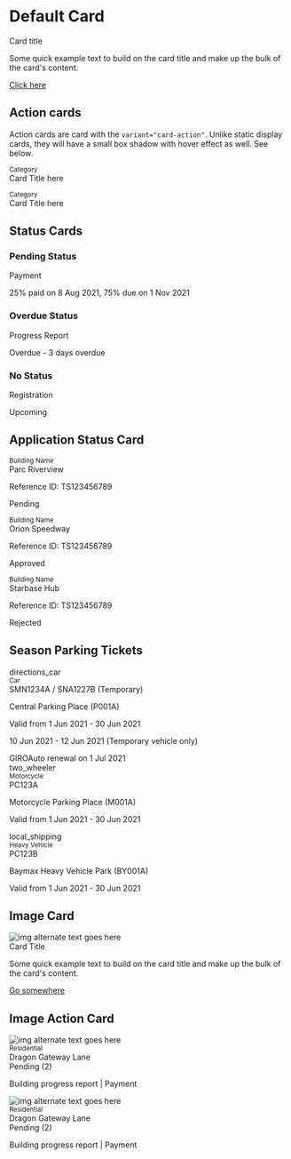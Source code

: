 
<Meta title="Components/Card/html" />

# Default Card
<Canvas>
  <Story name="Default">
    <div class="card sgds">
      <div class="card-body">
    <div class="card-title h3">Card title</div>
    <p class="">Some quick example text to build on the card title and make up the bulk of the card's content.</p>
    <a href="#" class="btn btn-primary">Click here</a>
  </div>
    </div>
  </Story>
</Canvas>

## Action cards
Action cards are card with the `variant="card-action"`. Unlike static display cards, they will have a small box shadow with hover effect as well. See below.
<Canvas>
  <Story name="Action">
    <div class="card sgds" variant="card-action">
      <div class="card-body">
        <small class="text-muted">Category</small>
        <div class="card-title h3">
          Card Title here
        </div>
      </div>
    </div>
  </Story>
</Canvas>

<Canvas>
  <Story name="Disabled">
    <div class="card sgds" variant="card-action" disabled>
      <div class="card-body">
        <small class="text-muted">Category</small>
        <div class="card-title h3">
          Card Title here
        </div>
      </div>
    </div>
  </Story>
</Canvas>

## Status Cards

### Pending Status
<Canvas>
  <Story name="Pending">
    <div class="sgds-example-card-grid">
      <div tabindex="0" variant="card-action" class="card sgds">
        <div class="card-body">
          <div class="d-flex justify-content-between">
            <div class="d-md-flex justify-content-between"><div>
              <div class="badge bg-warning rounded-circle p-2 me-3 mb-2"><i class="bi bi-clock m-0"></i></div></div>
              <div class="d-block">
                <div class="card-title h3 m-0">
                  Payment
                </div>
                <p class=" text-muted m-0">25% paid on 8 Aug 2021, 75% due on 1 Nov 2021</p>
              </div>
            </div>
            <div class="card-input">
              <div class="">
                <i class="bi bi-chevron-right m-0"></i>
              </div>
            </div>
          </div>
        </div>
      </div>
    </div>
  </Story>
</Canvas>

### Overdue Status
<Canvas>
  <Story name="Overdue">
    <div class="sgds-example-card-grid">
      <div tabindex="0" variant="card-action" class="card sgds">
        <div class="card-body">
          <div class="d-flex justify-content-between">
            <div class="d-md-flex justify-content-between"><div>
              <div class="badge bg-danger rounded-circle p-2 me-3 mb-2"><i class="bi bi-exclamation m-0"></i></div></div>
              <div class="d-block">
                <div class="card-title h3 m-0">
                  Progress Report
                </div>
                <p class=" text-muted m-0">Overdue - 3 days overdue</p>
              </div>
            </div>
            <div class="card-input">
              <div class="">
                <i class="bi bi-chevron-right m-0"></i>
              </div>
            </div>
          </div>
        </div>
      </div>
    </div>
  </Story>
</Canvas>

### No Status
<Canvas>
  <Story name="No Status">
    <div class="sgds-example-card-grid">
      <div tabindex="0" variant="card-action" class="card sgds">
        <div class="card-body">
          <div class="d-flex justify-content-between">
            <div class="d-md-flex justify-content-between"><div>
              <div class="badge bg-light rounded-circle p-2 me-3 mb-2"><i class="bi bi-circle-fill m-0"></i></div></div>
              <div class="d-block">
                <div class="card-title h3 m-0">
                  Registration
                </div>
                <p class=" text-muted m-0">Upcoming</p>
              </div>
            </div>
            <div class="card-input">
              <div class="">
                <i class="bi bi-chevron-right m-0"></i>
              </div>
            </div>
          </div>
        </div>
      </div>
    </div>
  </Story>
</Canvas>

## Application Status Card

<Canvas>
  <Story name="Pending Application Card">
    <div class="sgds-example-card-grid">
      <div tabindex="0" variant="card-action" class="card sgds">
        <div class="card-body">
          <div class="d-flex justify-content-between">
            <div>
              <div class="d-block">
                        <small class="text-muted">Building Name</small>
                <div class="card-title h3 m-0">
                  Parc Riverview
                </div>
                <p class=" text-muted m-0">Reference ID: TS123456789</p>
                <p class=" text-warning m-0 fw-bold">Pending</p>
              </div>
            </div>
            <div class="card-input">
              <div class="">
                <i class="bi bi-chevron-right m-0"></i>
              </div>
            </div>
          </div>
        </div>
      </div>
    </div>
  </Story>
</Canvas>

<Canvas>
  <Story name="Approved Application Card">
    <div class="sgds-example-card-grid">
      <div tabindex="0" variant="card-action" class="card sgds">
        <div class="card-body">
          <div class="d-flex justify-content-between">
            <div>
              <div class="d-block">
                        <small class="text-muted">Building Name</small>
                <div class="card-title h3 m-0">
                  Orion Speedway
                </div>
                <p class=" text-muted m-0">Reference ID: TS123456789</p>
                <p class=" text-success m-0 fw-bold">Approved</p>
              </div>
            </div>
            <div class="card-input">
              <div class="">
                <i class="bi bi-chevron-right m-0"></i>
              </div>
            </div>
          </div>
        </div>
      </div>
    </div>
  </Story>
</Canvas>

<Canvas>
  <Story name="Rejected Application Card">
    <div class="sgds-example-card-grid">
      <div tabindex="0" variant="card-action" class="card sgds">
        <div class="card-body">
          <div class="d-flex justify-content-between">
            <div>
              <div class="d-block">
                        <small class="text-muted">Building Name</small>
                <div class="card-title h3 m-0">
                  Starbase Hub
                </div>
                <p class=" text-muted m-0">Reference ID: TS123456789</p>
                <p class=" text-danger m-0 fw-bold">Rejected</p>
              </div>
            </div>
            <div class="card-input">
              <div class="">
                <i class="bi bi-chevron-right m-0"></i>
              </div>
            </div>
          </div>
        </div>
      </div>
    </div>
  </Story>
</Canvas>

## Season Parking Tickets

<Canvas>
  <Story name="Car Season Parking Ticket">
    <div class="sgds-example-card-grid">
      <div tabindex="0" variant="card-action" class="card sgds">
        <div class="card-body">
          <div class="d-flex justify-content-between">
            <div class="d-md-flex justify-content-between">
              <span class="material-symbols-outlined me-3 fs-1 text-muted">
directions_car
</span>
              <div class="d-block">
                 <small class="text-muted">Car</small>
                <div class="card-title h3 m-0">
                  SMN1234A / SNA1227B (Temporary)
                </div>
                <p class=" text-muted">Central Parking Place (P001A)</p>
                <p class="m-0 text-muted">Valid from 1 Jun 2021 - 30 Jun 2021</p>
                <p class="m-0 text-muted fst-italic">10 Jun 2021 - 12 Jun 2021 (Temporary vehicle only)</p>
                <span class="sgds badge bg-info border-0 mb-2 rounded-0 rounded-start">GIRO</span><span class="sgds badge badge-light bg-info border-0 me-2 mb-2 rounded-0 rounded-end fw-normal">Auto renewal on 1 Jul 2021</span>
              </div>
            </div>
            <div class="card-input">
              <div class="">
                <i class="bi bi-chevron-right m-0"></i>
              </div>
            </div>
          </div>
        </div>
      </div>
    </div>
  </Story>
</Canvas>

<Canvas>
  <Story name="Motorcycle Season Parking Ticket">
    <div class="sgds-example-card-grid">
      <div tabindex="0" variant="card-action" class="card sgds">
        <div class="card-body">
          <div class="d-flex justify-content-between">
            <div class="d-md-flex justify-content-between">
              <span class="material-symbols-outlined me-3 fs-1 text-muted">
two_wheeler
</span>
              <div class="d-block">
                 <small class="text-muted">Motorcycle</small>
                <div class="card-title h3 m-0">
                  PC123A
                </div>
                <p class=" text-muted">Motorcycle Parking Place (M001A)</p>
                <p class="m-0 text-muted">Valid from 1 Jun 2021 - 30 Jun 2021</p>
              </div>
            </div>
            <div class="card-input">
              <div class="">
                <i class="bi bi-chevron-right m-0"></i>
              </div>
            </div>
          </div>
        </div>
      </div>
    </div>
  </Story>
</Canvas>

<Canvas>
  <Story name="Heavy Vehicle Season Parking Ticket">
    <div class="sgds-example-card-grid">
      <div tabindex="0" variant="card-action" class="card sgds">
        <div class="card-body">
          <div class="d-flex justify-content-between">
            <div class="d-md-flex justify-content-between">
              <span class="material-symbols-outlined me-3 fs-1 text-muted">
local_shipping
</span>
              <div class="d-block">
                 <small class="text-muted">Heavy Vehicle</small>
                <div class="card-title h3 m-0">
                  PC123B
                </div>
                <p class=" text-muted">Baymax Heavy Vehicle Park (BY001A)</p>
                <p class="m-0 text-muted">Valid from 1 Jun 2021 - 30 Jun 2021</p>
              </div>
            </div>
            <div class="card-input">
              <div class="">
                <i class="bi bi-chevron-right m-0"></i>
              </div>
            </div>
          </div>
        </div>
      </div>
    </div>
  </Story>
</Canvas>


## Image Card

<Canvas>
  <Story name="Image">
    <div class="card sgds">
      <img
        class="card-img-top border-bottom border-light"
        alt="img alternate text goes here"
        src="https://digitalservice.ura.gov.sg/uds/img/assets/propertyimg.png"
      />
      <div class="card-body">
        <div class="card-title h3">Card Title</div>
        <p class="">
          Some quick example text to build on the card title and make up the
          bulk of the card's content.
        </p>
        <a class="card-link" href="#">
          Go somewhere
        </a>
      </div>
    </div>
  </Story>
</Canvas>

## Image Action Card

<Canvas>
  <Story name="Image Group">
    <div class="d-flex align-items-stretch gap-3">
      <div class="card sgds" variant="card-action" >
      <img
        class="card-img-top border-bottom border-light"
        alt="img alternate text goes here"
        src="https://digitalservice.ura.gov.sg/uds/img/assets/propertyimg.png"
      />
      <div class="card-body">
                         <small class="text-muted">Residential</small>
        <div class="card-title h3">Dragon Gateway Lane</div>
        <span class="text-warning fw-bold">Pending (2)</span>
        <p class="text-muted">
       Building progress report | Payment
        </p>
      </div>
    </div>
    <div class="card sgds" variant="card-action" >
      <img
        class="card-img-top border-bottom border-light"
        alt="img alternate text goes here"
        src="https://digitalservice.ura.gov.sg/uds/img/assets/propertyimg.png"
      />
      <div class="card-body">
                         <small class="text-muted">Residential</small>
        <div class="card-title h3">Dragon Gateway Lane</div>
        <span class="text-warning fw-bold">Pending (2)</span>
        <p class="text-muted">
       Building progress report | Payment
        </p>
      </div>
    </div>
    </div>
  </Story>
</Canvas>
